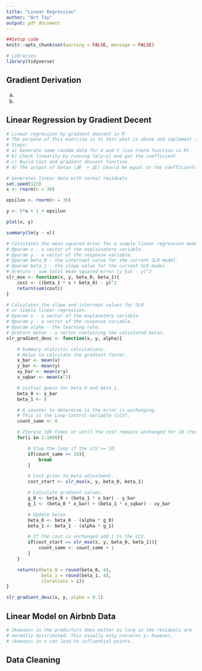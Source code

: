 ```yaml
---
title: "Linear Regression"
author: "Art Tay"
output: pdf_document
---
```


```r
##Setup code
knitr::opts_chunk$set(warning = FALSE, message = FALSE)

# Libraries
library(tidyverse)
```

## Gradient Derivation
a)
\begin{align*}
\dfrac{\partial}{\partial \beta_0}
\left[
\frac{1}{2m} \sum_{i = 0}^{m}
(\beta_0 + \beta_1 x^{(i)} - y^{(i)})^2
\right]
&=
\dfrac{\partial}{\partial \beta_0}
\left[
\frac{1}{2m} \sum_{i = 0}^{m}
(\beta_0 + \beta_1 x^{(i)} - y^{(i)})^2
\right]
\\
&=
\frac{1}{2m} \sum_{i = 0}^{m}
\left[
2(\beta_0 + \beta_1 x^{(i)} - y^{(i)}) \cdot 1
\right]
\\
&=
\frac{1}{m} \sum_{i = 0}^{m} \beta_0 +
\beta_1 \frac{1}{m} \sum_{i = 0}^{m} x^{(i)} -
\frac{1}{m} \sum_{i = 0}^{m} y^{(i)}
\\
&=
\beta_0 + \beta_1 \bar x - \bar y
\end{align*}
b)
\begin{align*}
\dfrac{\partial}{\partial \beta_1}
\left[
\frac{1}{2m} \sum_{i = 0}^{m}
(\beta_0 + \beta_1 x^{(i)} - y^{(i)})^2
\right]
&=
\frac{1}{2m} \sum_{i = 0}^{m}
\dfrac{\partial}{\partial \beta_1}
\left[
(\beta_0 + \beta_1 x^{(i)} - y^{(i)})^2
\right]
\\
&=
\frac{1}{2m} \sum_{i = 0}^{m}
\left[
2 x^{(i)}(\beta_0 + \beta_1 x^{(i)} - y^{(i)})
\right]
\\
&=
\frac{1}{m} \sum_{i = 0}^{m}
\left[
\beta_0 x^{(i)}+ \beta_1 {x^{(i)}}^2 - x^{(i)}y^{(i)}
\right]
\\
&=
\beta_0 \frac{1}{m} \sum_{i = 0}^{m} x^{(i)} +
\beta_1 \frac{1}{m} \sum_{i = 0}^{m}  {x^{(i)}}^2 -
\frac{1}{m} \sum_{i = 0}^{m} x^{(i)}y^{(i)}
\\
&=
\beta_0 \bar x +
\beta_1 \bar{x^2} -
\bar {xy}
\end{align*}

## Linear Regression by Gradient Decent
```r
# Linear regression by gradient descent in R
# The purpose of this exercise is to test what is above and implement that in R.
# Steps:
# a) Generate some random data for X and Y (use rnorm function in R)
# b) Check linearity by running lm(y~x) and get the coefficient
# c) Build Cost and gradient descent function
# d) The output of betas (𝛽0  + 𝛽1) should be equal to the coefficients above
```

```r
# Generates linear data with normal residuals
set.seed(123)
x <- rnorm(n = 30)

epsilon <- rnorm(n = 30)

y <- 5*x + 1 + epsilon
```

```r
plot(x, y)
```

```r
summary(lm(y ~ x))
```

```r
# Calculates the mean squared error for a simple linear regression model.
# @param x - a vector of the explainatory variable.
# @param y - a vector of the response variable.
# @param beta_0 - the intercept value for the current SLR model.
# @param beta_1 - the slope value for the current SLR model.
# @return - sum total mean squared error (y_hat - y)^2
slr_mse <- function(x, y, beta_0, beta_1){
    cost <- ((beta_1 * x + beta_0) - y)^2
    return(sum(cost))
}
```

```r
# Calculates the slope and intercept values for SLR
# or simple linear regression.
# @param x - a vector of the explanatory variable.
# @param y - a vector of the response variable.
# @param alpha - the learning rate.
# @return betas - a vector containing the calculated betas.
slr_gradient_desc <- function(x, y, alpha){

    # Summary statistic calculations.
    # Helps to calculate the gradient faster.
    x_bar <- mean(x)
    y_bar <- mean(y)
    xy_bar <- mean(x*y)
    x_sqbar <- mean(x^2)

    # initial guess for beta_0 and beta_1.
    beta_0 <- y_bar
    beta_1 <- 0

    # A counter to determine is the error is unchanging.
    # This is the Loop-Control-Variable (LCV).
    count_same <- 0

    # Iterate 100 times or until the cost remains unchanged for 10 iterations.
    for(i in 1:1000){

        # Stop the loop if the LCV >= 10.
        if(count_same >= 10){
            break
        }

        # Cost prior to beta adjustment.
        cost_start <- slr_mse(x, y, beta_0, beta_1)

        # Calculate gradient values.
        g_0 <- beta_0 + (beta_1 * x_bar) - y_bar
        g_1 <- (beta_0 * x_bar) + (beta_1 * x_sqbar) - xy_bar

        # Update betas.
        beta_0 <- beta_0 - (alpha * g_0)
        beta_1 <- beta_1 - (alpha * g_1)

        # If the cost is unchanged add 1 to the LCV.
        if(cost_start == slr_mse(x, y, beta_0, beta_1)){
            count_same <- count_same + 1
        }
    }

    return(c(beta_0 = round(beta_0, 4),
             beta_1 = round(beta_1, 4),
             iterations = i))
}
```

```r
slr_gradient_desc(x, y, alpha = 0.1)
```

## Linear Model on Airbnb Data
```r
# Skewness in the predictors does matter as long as the residuals are
# normally distributed. This usually only concerns y; however,
# skewness in x can lead to influential points.
```

## Data Cleaning
